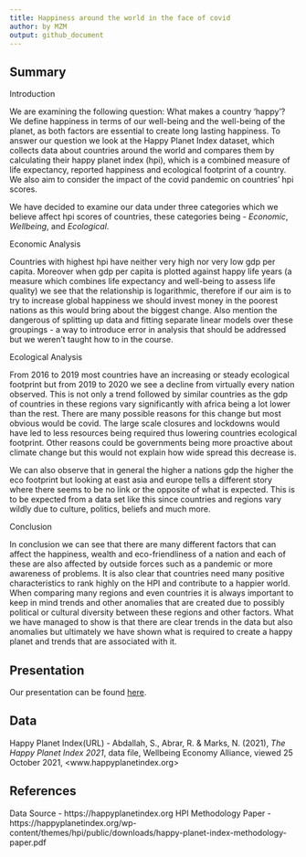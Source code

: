 ```yaml
---
title: Happiness around the world in the face of covid
author: by MZM
output: github_document
---
```


## Summary

Introduction

We are examining the following question: What makes a country 'happy'?
We define happiness in terms of our well-being and the well-being of the planet, as both factors are essential to create long lasting happiness.
To answer our question we look at the Happy Planet Index dataset, which collects data about countries around the world and compares them by calculating their happy planet index (hpi), which is a combined measure of life expectancy, reported happiness and ecological footprint of a country. 
We also aim to consider the impact of the covid pandemic on countries' hpi scores.

We have decided to examine our data under three categories which we believe affect hpi scores of countries, these categories being - *Economic*, *Wellbeing*, and *Ecological*.

Economic Analysis

Countries with highest hpi have neither very high nor very low gdp per capita.
Moreover when gdp per capita is plotted against happy life years (a measure which combines life expectancy and well-being to assess life quality) we see that the relationship is logarithmic, therefore if our aim is to try to increase global happiness we should invest money in the poorest nations as this would bring about the biggest change. Also mention the dangerous of splitting up data and fitting separate linear models over these groupings - a way to introduce error in analysis that should be addressed but we weren't taught how to in the course.

Ecological Analysis

From 2016 to 2019 most countries have an increasing or steady ecological footprint but from
2019 to 2020 we see a decline from virtually every nation observed. 
This is not only a trend followed by similar countries as the gdp of countries in
these regions vary significantly with africa being a lot lower than the rest. There are 
many possible reasons for this change but most obvious would be covid.
The large scale closures and lockdowns would have led to less resources being required
thus lowering countries ecological footprint. Other reasons could be governments being
more proactive about climate change but this would not explain how wide spread this
decrease is.

We can also observe that in general the higher a nations gdp the higher the eco footprint but
looking at east asia and europe tells a different story where there seems to be no link or
the opposite of what is expected. This is to be expected from a data set like this since 
countries and regions vary wildly due to culture, politics, beliefs and much more.

Conclusion

In conclusion we can see that there are many different factors that can affect the happiness,
wealth and eco-friendliness of a nation and each of these are also affected by outside forces
such as a pandemic or more awareness of problems. It is also clear that countries need many
positive characteristics to rank highly on the HPI and contribute to a happier world. When
comparing many regions and even countries it is always important to keep in mind trends and
other anomalies that are created due to possibly political or cultural diversity between
these regions and other factors. What we have managed to show is that there are clear trends
in the data but also anomalies but ultimately we have shown what is required to create a 
happy planet and trends that are associated with it.

## Presentation

Our presentation can be found [here](presentation/CopyOfxaringan_template/presentation.html).

## Data 

Happy Planet Index(URL) - Abdallah, S., Abrar, R. & Marks, N. (2021), _The Happy Planet Index 2021_, data file, Wellbeing Economy Alliance, viewed 25 October 2021, <www.happyplanetindex.org>

## References

Data Source - https://happyplanetindex.org
HPI Methodology Paper - https://happyplanetindex.org/wp-content/themes/hpi/public/downloads/happy-planet-index-methodology-paper.pdf
